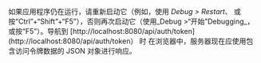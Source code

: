 如果应用程序仍在运行，请重新启动它（例如，使用 _Debug > Restart_、
或按“Ctrl”+“Shift”+“F5”），否则再次启动它（使用_Debug >“开始”Debugging_，
或按“F5”）。导航到 [http://localhost:8080/api/auth/token](http://localhost:8080/api/auth/token） 时
在浏览器中，服务器现在应使用包含访问令牌数据的 JSON 对象进行响应。